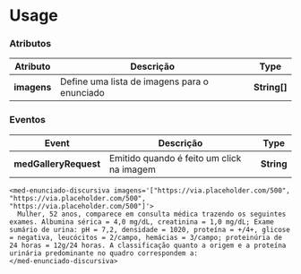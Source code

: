 
<Meta title="Components/Team/Questões/Enunciado Discursiva/Usage" />

# Usage

### Atributos

| Atributo    | Descrição                                    | Type         |
| ----------- | -------------------------------------------- | ------------ |
| **imagens** | Define uma lista de imagens para o enunciado | **String[]** |

### Eventos

| Event                 | Descrição                                 | Type               |
| --------------------- | ----------------------------------------- | ---------- |
| **medGalleryRequest** | Emitido quando é feito um click na imagem | **String** |


```
<med-enunciado-discursiva imagens='["https://via.placeholder.com/500", "https://via.placeholder.com/500", "https://via.placeholder.com/500"]'>
  Mulher, 52 anos, comparece em consulta médica trazendo os seguintes exames. Albumina sérica = 4,0 mg/dL, creatinina = 1,0 mg/dL; Exame sumário de urina: pH = 7,2, densidade = 1020, proteína = +/4+, glicose = negativa, leucócitos = 2/campo, hemácias = 3/campo; proteinúria de 24 horas = 12g/24 horas. A classificação quanto a origem e a proteína urinária predominante no quadro correspondem a:
</med-enunciado-discursiva>
```
